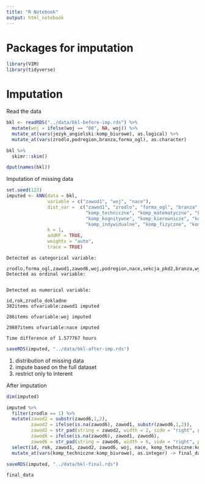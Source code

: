 ```yaml
---
title: "R Notebook"
output: html_notebook
---
```


# Packages for imputation

```r
library(VIM)
library(tidyverse)
```

# Imputation

Read the data

```r
bkl <- readRDS("../data/bkl-before-imp.rds") %>%
  mutate(woj = ifelse(woj == "00", NA, woj)) %>%
  mutate_at(vars(jezyk_angielski:komp_biurowe), as.logical) %>%
  mutate_at(vars(zrodlo,podregion,branza,forma_ogl), as.character)

bkl %>%
  skimr::skim()
```

```r
dput(names(bkl))
```


Imputation of missing data



```r
set.seed(123)
imputed <- kNN(data = bkl,
               variable = c("zawod1", "woj", "nace"), 
               dist_var =  c("zawod1", "zrodlo", "forma_ogl", "branza", "jezyk_angielski", "jezyk_niemiecki", 
                             "komp_techniczne", "komp_matematyczne", "komp_kulturalne", "komp_komputerowe", 
                             "komp_kognitywne", "komp_kierownicze", "komp_interpersonalne", 
                             "komp_indywidualne", "komp_fizyczne", "komp_dyspozycyjne", "komp_biurowe"),
               k = 1, 
               addRF = TRUE,
               weights = "auto", 
               trace = TRUE)


```


```
Detected as categorical variable:

zrodlo,forma_ogl,zawod1,zawod6,woj,podregion,nace,sekcja_pkd2,branza,wyksztalcenie
Detected as ordinal variable:


Detected as numerical variable:

id,rok,zrodlo_dokladne
382items ofvariable:zawod1 imputed

286items ofvariable:woj imputed

29887items ofvariable:nace imputed

Time difference of 1.577767 hours
```

```r
saveRDS(imputed, "../data/bkl-after-imp.rds")
```

1. distribution of missing data
2. impute based on the full dataset
3. restrict only to Interent


After imputation 

```r
dim(imputed)
```


```r
imputed %>%
  filter(zrodlo == 1) %>%
  mutate(zawod2 = substr(zawod6,1,2),
         zawod2 = ifelse(is.na(zawod6), zawod1, substr(zawod6,1,2)),
         zawod2 = str_pad(string = zawod2, width = 2, side = "right", pad = "0"),
         zawod6 = ifelse(is.na(zawod6), zawod1, zawod6),
         zawod6 = str_pad(string = zawod6, width = 6, side = "right", pad = "0")) %>%
  select(id, rok, zawod1, zawod2, zawod6, woj, nace, komp_techniczne:komp_biurowe) %>%
  mutate_at(vars(komp_techniczne:komp_biurowe), as.integer) -> final_data
```

```r
saveRDS(imputed, "../data/bkl-final.rds")
```

```r
final_data 
```


